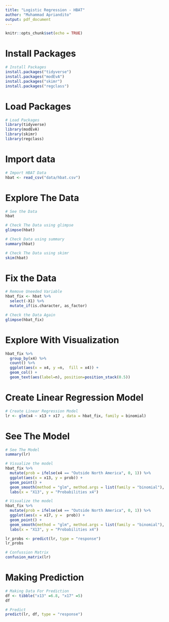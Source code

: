 ```yaml
---
title: "Logistic Regression - HBAT"
author: "Muhammad Apriandito"
output: pdf_document
---
```


```r
knitr::opts_chunk$set(echo = TRUE)
```

# Install Packages
```r
# Install Packages
install.packages("tidyverse")
install.packages("modEvA")
install.packages("skimr")
install.packages("regclass")
```

# Load Packages
```r
# Load Packages
library(tidyverse)
library(modEvA)
library(skimr)
library(regclass)
```

# Import data
```r
# Import HBAT Data 
hbat <- read_csv("data/hbat.csv")
```

# Explore The Data
```r
# See the Data
hbat
```

```r
# Check The Data using glimpse
glimpse(hbat)
```

```r
# Check Data using summary
summary(hbat)
```

```r
# Check The Data using skimr
skim(hbat)
```

# Fix the Data
```r
# Remove Uneeded Variable
hbat_fix <- hbat %>%
  select(-X1) %>%
  mutate_if(is.character, as_factor)
```

```r
# Check the Data Again
glimpse(hbat_fix)
```

# Explore With Visualization
```r
hbat_fix %>%
  group_by(x4) %>%
  count() %>%
  ggplot(aes(x = x4, y =n,  fill = x4)) +
  geom_col() +
  geom_text(aes(label=n), position=position_stack(0.5))
```

# Create Linear Regression Model
```r
# Create Linear Regression Model
lr <- glm(x4 ~ x13 + x17 , data = hbat_fix, family = binomial)
```

# See The Model
```r
# See The Model 
summary(lr)
```

```r
# Visualize the model
hbat_fix %>%
  mutate(prob = ifelse(x4 == "Outside North America", 0, 1)) %>%
  ggplot(aes(x = x13, y = prob)) +
  geom_point() +
  geom_smooth(method = "glm", method.args = list(family = "binomial"), se = FALSE) +
  labs(x = "X13", y = "Probabilities x4")
```

```r
# Visualize the model
hbat_fix %>%
  mutate(prob = ifelse(x4 == "Outside North America", 0, 1)) %>%
  ggplot(aes(x = x17, y =  prob)) +
  geom_point() +
  geom_smooth(method = "glm", method.args = list(family = "binomial"), se = FALSE) +
  labs(x = "X13", y = "Probabilities x4")
```

```r
lr_probs <- predict(lr, type = "response")
lr_probs
```

```r
# Confussion Matrix
confusion_matrix(lr)
```

# Making Prediction
```r
# Making Data For Prediction
df <- tibble("x13" =6.8, "x17" =5)
df
```

```r
# Predict
predict(lr, df, type = "response")
```

